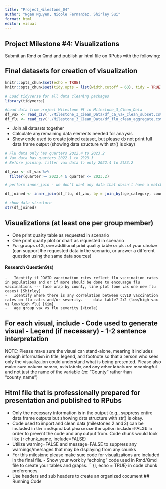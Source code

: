 ```yaml
---
title: "Project_Milestone_04"
author: "Ngan Nguyen, Nicole Fernandez, Shirley Sui"
format: html
editor: visual
---
```


## Project Milestone #4: Visualizations

Submit an Rmd or Qmd and publish an html file on RPubs with the following:

## Final datasets for creation of visualization

```r
knitr::opts_chunk$set(echo = TRUE)
knitr::opts_chunk$set(tidy.opts = list(width.cutoff = 60), tidy = TRUE)

# Load tidyverse for all data cleaning packages
library(tidyverse)
```

```r
#Load data from project Milestone #3 in Milestone_3_Clean_Data
df_vax <- read_csv('./Milestone_3_Clean_Data/df_ca_vax_clean_subset.csv')
df_flu <- read_csv('./Milestone_3_Clean_Data/df_flu_clean_aggregate.csv')
```

-   Join all datasets together
-   Calculate any remaining data elements needed for analysis
-   Show code used to create joined dataset, but please do not print full data frame output (showing data structure with str() is okay)

```r
# Flu data only has quarters 2022.4 to 2023.2
# Vax data has quarters 2022.1 to 2023.3
# Before joining, filter vax data to only 2022.4 to 2023.2

df_vax <- df_vax %>%
  filter(quarter >= 2022.4 & quarter <= 2023.2)

# perform inner_join - we don't want any data that doesn't have a match in both datasets

df_joined <- inner_join(df_flu, df_vax, by = join_by(age_category, county, quarter)) %>% select(!c(sum_dx_new, sum_severe_new)) %>% drop_na()

# show data structure
str(df_joined)
```

## Visualizations (at least one per group member)

-   One print quality table as requested in scenario
-   One print quality plot or chart as requested in scenario
-   For groups of 3, one additional print quality table or plot of your choice (can support the requested data in the scenario, or answer a different question using the same data sources)

#### Research Question9(s)
    -   Identify if COVID vaccination rates reflect flu vaccination rates in populations and or if more should be done to encourage flu vaccinations --- face wrap by county, line plot (one vax one new flu cases) [Shirley]
    -   Identify where there is any correlation between COVID vaccination rates on flu rates and/or severity. --- data table? 2x2 (low/high vax vs low/high flu) [Kim]
    -   age group vax vs flu severity [Nicole]

## For each visual, include - Code used to generate visual - Legend (if necessary) - 1-2 sentence interpretation

NOTE: Please make sure the visual can stand-alone, meaning it includes enough information in title, legend, and footnote so that a person who sees only the visualization could understand what is being presented. Please also make sure column names, axis labels, and any other labels are meaningful and not just the name of the variable (ex: "County" rather than "county_name")

## Html file that is professionally prepared for presentation and published to RPubs

-   Only the necessary information is in the output (e.g., suppress entire data frame outputs but showing data structure with str() is okay.
-   Code used to import and clean data (milestones 2 and 3) can be included in the rmd/qmd but please use the option include=FALSE in order to prevent the code and any output from. Code chunk would look like {r chunk_name, include=FALSE}
-   Utilize warning=FALSE and message=FALSE to suppress any warnings/messages that may be displaying from any chunks
-   For this milestone please make sure code for visualizations are included in the final file. - Show your work by "echoing" code used in Rmd/Qmd file to create your tables and graphs. \`\`\`{r, echo = TRUE} in code chunk preferences.
-   Use headers and sub headers to create an organized document \## Running Code
